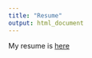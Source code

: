 ```yaml
---
title: "Resume"
output: html_document
---
```


My resume is [here](documents/kwizera-muhire-resume.pdf)